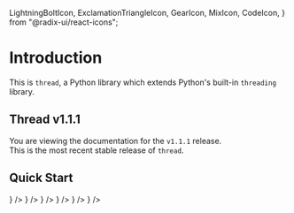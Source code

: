   LightningBoltIcon,
  ExclamationTriangleIcon,
  GearIcon,
  MixIcon,
  CodeIcon,
} from "@radix-ui/react-icons";

# Introduction

This is `thread`, a Python library which extends Python's built-in `threading` library.

## Thread v1.1.1

You are viewing the documentation for the `v1.1.1` release.<br />
This is the most recent stable release of `thread`.

## Quick Start

<Cards>
  <Card
    href="/docs/latest/installation"
    title="Installation"
    icon={<LightningBoltIcon />}
  />
  <Card
    href="/docs/latest/configuration"
    title="Configuration"
    icon={<GearIcon />}
  />
  <Card
    href="/docs/latest/thread-class"
    title="Thread Class"
    icon={<MixIcon />}
  />
  <Card
    href="/docs/latest/parallel-processing"
    title="Parallel Processing Class"
    icon={<MixIcon />}
  />
  <Card
    href="/docs/latest/exceptions"
    title="Exceptions"
    icon={<ExclamationTriangleIcon />}
  />
  <Card
    href="/docs/latest/command-line-interface"
    title="Command Line Interface"
    icon={<CodeIcon />}
  />
</Cards>
